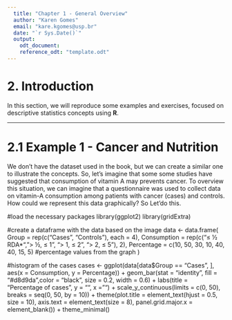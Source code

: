 ```yaml
---
  title: "Chapter 1 - General Overview"
  author: "Karen Gomes"
  email: "kare.kgomes@usp.br"
  date: "`r Sys.Date()`"
  output:
    odt_document:
    reference_odt: "template.odt"
---
```

    
# 2. Introduction 
In this section, we will reproduce some examples and exercises, focused on descriptive statistics
concepts using **R**.

---

# 2.1 Example 1 - Cancer and Nutrition
We don't have the dataset used in the book, but we can create a similar one to illustrate the concepts.
So, let's imagine that some some studies have suggested that consumption of vitamin A may prevents cancer.
To overview this situation, we can imagine that a questionnaire was used to collect data on vitamin-A consumption among patients with cancer (cases) and controls.
How could we represent this data graphically? So Let'do this. 

#load the necessary packages
library(ggplot2)
library(gridExtra)

#create a dataframe with the data based on the image
data <- data.frame(
  Group = rep(c("Cases", "Controls"), each = 4),
  Consumption = rep(c("≤ ½ RDA*", "> ½, ≤ 1", "> 1, ≤ 2", "> 2, ≤ 5"), 2), 
  Percentage = c(10, 50, 30, 10, 40, 40, 15, 5) #percentage values from the graph
)

#histogram of the cases
cases <- ggplot(data[data$Group == "Cases", ], 
                aes(x = Consumption, y = Percentage)) +
  geom_bar(stat = "identity", fill = "#d8d9da",color = "black", size = 0.2, width = 0.6) +
  labs(title = "Percentage of cases",
       y = "", x = "") +
  scale_y_continuous(limits = c(0, 50), breaks = seq(0, 50, by = 10)) +
  theme(plot.title = element_text(hjust = 0.5, size = 10),
        axis.text = element_text(size = 8),
        panel.grid.major.x = element_blank()) + 
  theme_minimal()
